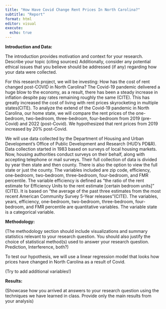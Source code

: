 ```yaml
---
title: "How Have Covid Change Rent Prices In North Carolina?"
subtitle: "Report"
format: html
editor: visual
execute:
  echo: true
---
```


**Introduction and Data:**

The introduction provides motivation and context for your research. Describe your topic (citing sources) Additionally, consider any potential ethical issues that you believe should be addressed (if any) regarding how your data were collected.

For this research project, we will be investing: How has the cost of rent changed post-COVID in North Carolina? The Covid-19 pandemic delivered a huge blow to the economy, as a result, there has been a steady increase in inflation despite pay rates remaining roughly the same (CITE). This has greatly increased the cost of living with rent prices skyrocketing in multiple states(CITE). To analyze the extend of the Covid-19 pandemic in North Carolina, our home state, we will compare the rent prices of the one-bedroom, two-bedroom, three-bedroom, four-bedroom from 2019 (pre-Covid) and 2022 (post-Covid). We hypothesized that rent prices from 2019 increased by 20% post-Covid.

We will use data collected by the Department of Housing and Urban Development's Office of Public Development and Research (HUD's PD&R). Data collection started in 1983 based on surveys of local housing markets. Now, housing authorities conduct surveys on their behalf, along with accepting telephone or mail surveys. Their full collection of data is divided by year then state and then county. There is also the option to view the full state or just the county. The variables included are zip code, efficiency, one-bedroom, two-bedroom, three-bedroom, four-bedroom, and FMR percentile. The variable efficiency is defined as "the ratio of the rent estimate for Efficiency Units to the rent estimate \[certain bedroom units\]" (CITE). It is based on "the average of the past three estimates from the most recent American Community Survey 5-Year releases"(CITE). The variables, years, efficiency, one-bedroom, two-bedroom, three-bedroom, four-bedroom, and FMR percentile are quantitative variables. The variable state is a categorical variable.

**Methodology:**

(The methodology section should include visualizations and summary statistics relevant to your research question. You should also justify the choice of statistical method(s) used to answer your research question. Prediction, Interference, both?)

To test our hypothesis, we will use a linear regression model that looks how prices have changed in North Carolina as a result of Covid.

(Try to add additional variables!)

**Results:**

(Showcase how you arrived at answers to your research question using the techniques we have learned in class. Provide only the main results from your analysis)
